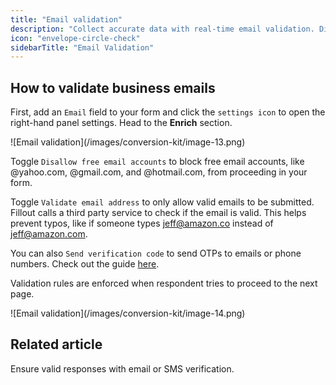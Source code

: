 ```yaml
---
title: "Email validation"
description: "Collect accurate data with real-time email validation. Disallow free email accounts (e.g. Gmail) or only allow valid email addresses, based on an external database check."
icon: "envelope-circle-check"
sidebarTitle: "Email Validation"
---
```


## How to validate business emails

First, add an `Email` field to your form and click the `settings icon` to open the right-hand panel settings. Head to the **Enrich** section.

<Frame>
  ![Email validation](/images/conversion-kit/image-13.png)
</Frame>

Toggle `Disallow free email accounts` to block free email accounts, like @yahoo.com, @gmail.com, and @hotmail.com, from proceeding in your form.

Toggle `Validate email address` to only allow valid emails to be submitted. Fillout calls a third party service to check if the email is valid. This helps prevent typos, like if someone types [jeff@amazon.co](mailto:jeff@amazon.co) instead of [jeff@amazon.com](mailto:jeff@amazon.com).

You can also `Send verification code` to send OTPs to emails or phone numbers. Check out the guide [here](/email-sms-otp).

Validation rules are enforced when respondent tries to proceed to the next page.

<Frame>
  ![Email validation](/images/conversion-kit/image-14.png)
</Frame>

## Related article

<CardGroup cols={3}>
  <Card title="Verify submissions with OTP" icon="binary-circle-check" iconType="regular" color="#FFC738" href="/email-sms-otp">
    Ensure valid responses with email or SMS verification.
  </Card>
</CardGroup>